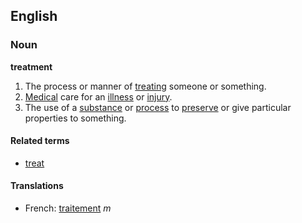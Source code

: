 ==English==

===Noun===
'''treatment'''
# The process or manner of [[treating]] someone or something.
# [[Medical]] care for an [[illness]] or [[injury]].
# The use of a [[substance]] or [[process]] to [[preserve]] or give particular properties to something.

====Related terms====
*[[treat]]

====Translations====
*French: [[traitement]] ''m''